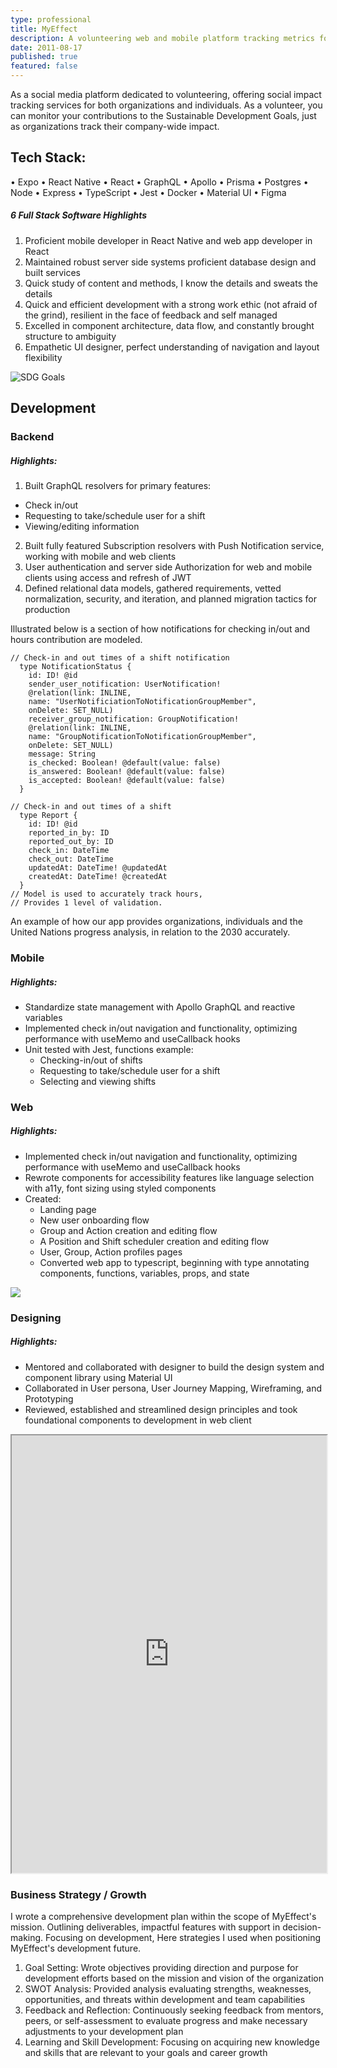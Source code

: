 ```yaml
---
type: professional
title: MyEffect
description: A volunteering web and mobile platform tracking metrics for the Sustainable Development Goals. Finding you opportunities to grow your Impact Resume.
date: 2011-08-17
published: true
featured: false
---
```


As a social media platform dedicated to volunteering, offering social impact tracking services for both organizations and individuals. As a volunteer, you can monitor your contributions to the Sustainable Development Goals, just as organizations track their company-wide impact.

## Tech Stack:

• Expo
• React Native
• React
• GraphQL
• Apollo
• Prisma
• Postgres
• Node
• Express
• TypeScript
• Jest
• Docker
• Material UI
• Figma

##### 6 Full Stack Software Highlights

1. Proficient mobile developer in React Native and web app developer in React
2. Maintained robust server side systems proficient database design and built services
3. Quick study of content and methods, I know the details and sweats the details
4. Quick and efficient development with a strong work ethic (not afraid of the grind), resilient in the face of feedback and self managed
5. Excelled in component architecture, data flow, and constantly brought structure to ambiguity
6. Empathetic UI designer, perfect understanding of navigation and layout flexibility

![SDG Goals](/myeffect/sdg.png)

## Development

### Backend

##### Highlights:

1. Built GraphQL resolvers for primary features:

- Check in/out
- Requesting to take/schedule user for a shift
- Viewing/editing information

2. Built fully featured Subscription resolvers with Push Notification service, working with mobile and web clients
3. User authentication and server side Authorization for web and mobile clients using access and refresh of JWT
4. Defined relational data models, gathered requirements, vetted normalization, security, and iteration, and planned migration tactics for production

Illustrated below is a section of how notifications for checking in/out and hours contribution are modeled.

```tsx
// Check-in and out times of a shift notification
  type NotificationStatus {
    id: ID! @id
    sender_user_notification: UserNotification!
    @relation(link: INLINE,
    name: "UserNotificiationToNotificationGroupMember",
    onDelete: SET_NULL)
    receiver_group_notification: GroupNotification!
    @relation(link: INLINE,
    name: "GroupNotificationToNotificationGroupMember",
    onDelete: SET_NULL)
    message: String
    is_checked: Boolean! @default(value: false)
    is_answered: Boolean! @default(value: false)
    is_accepted: Boolean! @default(value: false)
  }
```

```tsx
// Check-in and out times of a shift
  type Report {
    id: ID! @id
    reported_in_by: ID
    reported_out_by: ID
    check_in: DateTime
    check_out: DateTime
    updatedAt: DateTime! @updatedAt
    createdAt: DateTime! @createdAt
  }
// Model is used to accurately track hours,
// Provides 1 level of validation.
```

An example of how our app provides organizations, individuals and the United Nations progress analysis, in relation to the 2030 accurately.

### Mobile

##### Highlights:

- Standardize state management with Apollo GraphQL and reactive variables
- Implemented check in/out navigation and functionality, optimizing performance with useMemo and useCallback hooks
- Unit tested with Jest, functions example:
  - Checking-in/out of shifts
  - Requesting to take/schedule user for a shift
  - Selecting and viewing shifts

### Web

##### Highlights:

- Implemented check in/out navigation and functionality, optimizing performance with useMemo and useCallback hooks
- Rewrote components for accessibility features like language selection with a11y, font sizing using styled components
- Created:
  - Landing page
  - New user onboarding flow
  - Group and Action creation and editing flow
  - A Position and Shift scheduler creation and editing flow
  - User, Group, Action profiles pages
  - Converted web app to typescript, beginning with type annotating components, functions, variables, props, and state

![](/myeffect_homepage.png)

### Designing

##### Highlights:

- Mentored and collaborated with designer to build the design system and component library using Material UI
- Collaborated in User persona, User Journey Mapping, Wireframing, and Prototyping
- Reviewed, established and streamlined design principles and took foundational components to development in web client

<iframe
  width='100%'
  height='700'
  src='https://www.figma.com/embed?embed_host=share&url=https%3A%2F%2Fwww.figma.com%2Fproto%2FyKnc5K7wcVh70Eue3wOx89%2FUntitled%3Fpage-id%3D0%253A1%26type%3Ddesign%26node-id%3D1-3%26viewport%3D-437%252C2408%252C1.24%26t%3D0wDjKl5Y0utHLWwK-1%26scaling%3Dscale-down%26starting-point-node-id%3D1%253A3%26mode%3Ddesign'
  allowfullscreen
></iframe>

### Business Strategy / Growth

I wrote a comprehensive development plan within the scope of MyEffect's mission. Outlining deliverables, impactful features with support in decision-making.
Focusing on development, Here strategies I used when positioning MyEffect's development future.

1. Goal Setting: Wrote objectives providing direction and purpose for development efforts based on the mission and vision of the organization
2. SWOT Analysis: Provided analysis evaluating strengths, weaknesses, opportunities, and threats within development and team capabilities
3. Feedback and Reflection: Continuously seeking feedback from mentors, peers, or self-assessment to evaluate progress and make necessary adjustments to your development plan
4. Learning and Skill Development: Focusing on acquiring new knowledge and skills that are relevant to your goals and career growth
